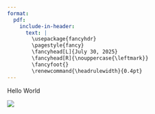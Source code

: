 ```yaml
---
format:
  pdf:
    include-in-header:
      text: |
        \usepackage{fancyhdr}
        \pagestyle{fancy}
        \fancyhead[L]{July 30, 2025}
        \fancyhead[R]{\nouppercase{\leftmark}}
        \fancyfoot{}
        \renewcommand{\headrulewidth}{0.4pt}
---
```

  
Hello World

![](TheTable.png)

```{=latex}
\newpage\mbox{}
\newpage\mbox{}
\newpage\mbox{}
\newpage\mbox{}
\newpage\mbox{}
\newpage\mbox{}
```
